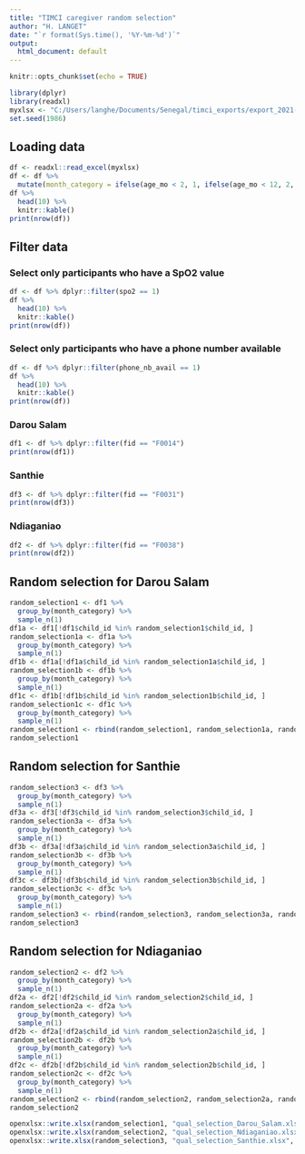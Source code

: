 ```yaml
---
title: "TIMCI caregiver random selection"
author: "H. LANGET"
date: "`r format(Sys.time(), '%Y-%m-%d')`"
output:
  html_document: default
---
```


```r
knitr::opts_chunk$set(echo = TRUE)

library(dplyr)
library(readxl)
myxlsx <- "C:/Users/langhe/Documents/Senegal/timci_exports/export_2021-09-10/01_Senegal_pilot/03_Senegal_qualitative/01_Senegal_caregiver_idis/cg_idi_participants.xlsx"
set.seed(1986)
```

## Loading data
```r
df <- readxl::read_excel(myxlsx)
df <- df %>%
  mutate(month_category = ifelse(age_mo < 2, 1, ifelse(age_mo < 12, 2, ifelse(age_mo < 24, 3, 4))))
df %>% 
  head(10) %>%
  knitr::kable()
print(nrow(df))
```
## Filter data

### Select only participants who have a SpO2 value
```r
df <- df %>% dplyr::filter(spo2 == 1)
df %>%
  head(10) %>%
  knitr::kable()
print(nrow(df))
```

### Select only participants who have a phone number available
```r
df <- df %>% dplyr::filter(phone_nb_avail == 1)
df %>%
  head(10) %>%
  knitr::kable()
print(nrow(df))
```
### Darou Salam
```r
df1 <- df %>% dplyr::filter(fid == "F0014")
print(nrow(df1))
```
### Santhie
```r
df3 <- df %>% dplyr::filter(fid == "F0031")
print(nrow(df3))
```

### Ndiaganiao
```r
df2 <- df %>% dplyr::filter(fid == "F0038")
print(nrow(df2))
```

## Random selection for Darou Salam
```r
random_selection1 <- df1 %>%
  group_by(month_category) %>%
  sample_n(1)
df1a <- df1[!df1$child_id %in% random_selection1$child_id, ]
random_selection1a <- df1a %>%
  group_by(month_category) %>%
  sample_n(1)
df1b <- df1a[!df1a$child_id %in% random_selection1a$child_id, ]
random_selection1b <- df1b %>%
  group_by(month_category) %>%
  sample_n(1)
df1c <- df1b[!df1b$child_id %in% random_selection1b$child_id, ]
random_selection1c <- df1c %>%
  group_by(month_category) %>%
  sample_n(1)
random_selection1 <- rbind(random_selection1, random_selection1a, random_selection1b, random_selection1c)
random_selection1
```
## Random selection for Santhie
```r
random_selection3 <- df3 %>%
  group_by(month_category) %>%
  sample_n(1)
df3a <- df3[!df3$child_id %in% random_selection3$child_id, ]
random_selection3a <- df3a %>%
  group_by(month_category) %>%
  sample_n(1)
df3b <- df3a[!df3a$child_id %in% random_selection3a$child_id, ]
random_selection3b <- df3b %>%
  group_by(month_category) %>%
  sample_n(1)
df3c <- df3b[!df3b$child_id %in% random_selection3b$child_id, ]
random_selection3c <- df3c %>%
  group_by(month_category) %>%
  sample_n(1)
random_selection3 <- rbind(random_selection3, random_selection3a, random_selection3b, random_selection3c)
random_selection3
```

## Random selection for Ndiaganiao
```r
random_selection2 <- df2 %>%
  group_by(month_category) %>%
  sample_n(1)
df2a <- df2[!df2$child_id %in% random_selection2$child_id, ]
random_selection2a <- df2a %>%
  group_by(month_category) %>%
  sample_n(1)
df2b <- df2a[!df2a$child_id %in% random_selection2a$child_id, ]
random_selection2b <- df2b %>%
  group_by(month_category) %>%
  sample_n(1)
df2c <- df2b[!df2b$child_id %in% random_selection2b$child_id, ]
random_selection2c <- df2c %>%
  group_by(month_category) %>%
  sample_n(1)
random_selection2 <- rbind(random_selection2, random_selection2a, random_selection2b, random_selection2c)
random_selection2
```

```r
openxlsx::write.xlsx(random_selection1, "qual_selection_Darou_Salam.xlsx", row.names = FALSE, overwrite = TRUE)
openxlsx::write.xlsx(random_selection2, "qual_selection_Ndiaganiao.xlsx", row.names = FALSE, overwrite = TRUE)
openxlsx::write.xlsx(random_selection3, "qual_selection_Santhie.xlsx", row.names = FALSE, overwrite = TRUE)
```
